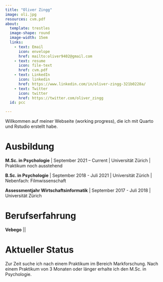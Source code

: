 ```yaml
---
title: "Oliver Zingg"
image: oli.jpg
resources: cvm.pdf
about: 
  template: trestles
  image-shape: round
  image-width: 15em
  links:
    - text: Email
      icon: envelope
      href: mailto:oliver9402@gmail.com
    - text: resume
      icon: file-text
      href: cvm.pdf
    - text: LinkedIn
      icon: linkedin
      href: https://www.linkedin.com/in/oliver-zingg-321b0228a/
    - text: Twitter
      icon: twitter
      href: https://twitter.com/oliver_zingg
  id: pcc

---
```



Willkommen auf meiner Webseite (working progress), die ich mit Quarto und Rstudio erstellt habe. 


:::{.panel-tabset}

# Ausbildung

**M.Sc. in Psychologie** | September 2021 – Current | Universität Zürich | Praktikum noch ausstehend

**B.Sc. in Psychologie** | September 2018 - Juli 2021 | Universität Zürich | Nebenfach: Filmwissenschaft

**Assessmentjahr Wirtschaftsinformatik** | September 2017 - Juli 2018 | Universität Zürich 



# Berufserfahrung

**Vebego** ||

# Aktueller Status

Zur Zeit suche ich nach einem Praktikum im Bereich Markforschung. Nach einem Praktikum von 3 Monaten oder länger erhalte ich den M.Sc. in Psychologie.  
:::


